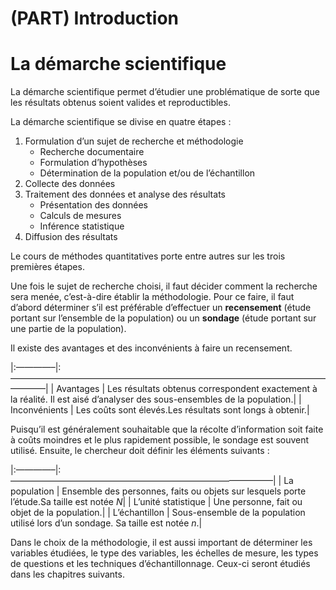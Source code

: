 # (PART) Introduction {-}

# La démarche scientifique {#demarchescientifique}

La démarche scientifique permet d’étudier une problématique de sorte que les résultats obtenus soient valides et reproductibles. 

La démarche scientifique se divise en quatre étapes :

1. Formulation d’un sujet de recherche et méthodologie 
	 - Recherche documentaire
	 - Formulation d’hypothèses
	 - Détermination de la population et/ou de l’échantillon 
1. Collecte des données
1. Traitement des données et analyse des résultats
	 - Présentation des données
	 - Calculs de mesures
	 - Inférence statistique
1. Diffusion des résultats

Le cours de méthodes quantitatives porte entre autres sur les trois premières étapes.

Une fois le sujet de recherche choisi, il faut décider comment la recherche sera menée, c’est-à-dire établir la méthodologie. Pour ce faire, il faut d’abord déterminer s’il est préférable d’effectuer un **recensement** (étude portant sur l’ensemble de la population) ou un **sondage** (étude portant sur une partie de la population).

Il existe des avantages et des inconvénients à faire un recensement.

|:--------------|:------------------------------------------------------------------------------------------------------------------------|
| Avantages     | Les résultats obtenus correspondent exactement à la réalité. Il est aisé d’analyser des sous-ensembles de la population.|
| Inconvénients | Les coûts sont élevés.Les résultats sont longs à obtenir.|

Puisqu’il est généralement souhaitable que la récolte d’information soit faite à coûts moindres et le plus rapidement possible, le sondage est souvent utilisé. Ensuite, le chercheur doit définir les éléments suivants : 

|:--------------|:------------------------------------------------------------------------------------------|
| La population |	Ensemble des personnes, faits ou objets sur lesquels porte l’étude.Sa taille est notée $N$|
| L’unité statistique |	Une personne, fait ou objet de la population.|
| L’échantillon	|	Sous-ensemble de la population utilisé lors d’un sondage. Sa taille est notée $n$.|


Dans le choix de la méthodologie, il est aussi important de déterminer les variables étudiées, le type des variables, les échelles de mesure, les types de questions et les techniques d’échantillonnage. Ceux-ci seront étudiés dans les chapitres suivants.

